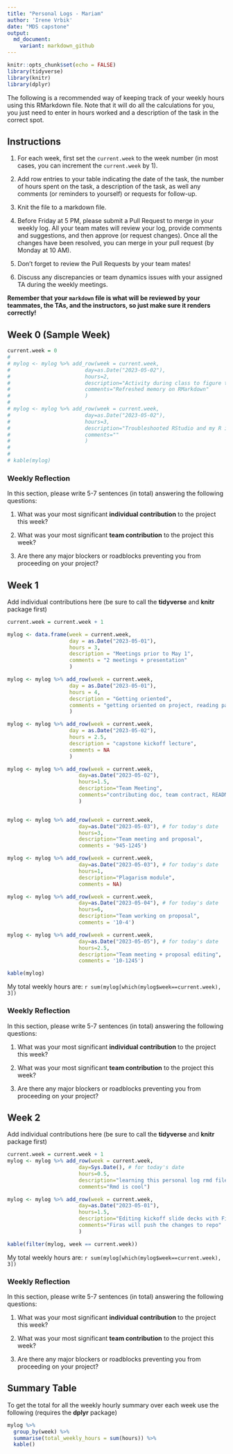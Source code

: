```yaml
---
title: "Personal Logs - Mariam"
author: 'Irene Vrbik'
date: "MDS capstone"
output:
  md_document:
    variant: markdown_github
---
```


```r
knitr::opts_chunk$set(echo = FALSE)
library(tidyverse)
library(knitr)
library(dplyr)
```

The following is a recommended way of keeping track of your weekly hours using this RMarkdown file.
Note that it will do all the calculations for you, you just need to enter in hours worked and a description of the task in the correct spot.


## Instructions

1. For each week, first set the `current.week` to the week number (in most cases, you can increment the `current.week` by 1). 

2. Add row entries to your table indicating the date of the task, the number of hours spent on the task, a description of the task, as well any comments (or reminders to yourself) or requests for follow-up.

3. Knit the file to a markdown file.

4. Before Friday at 5 PM, please submit a Pull Request to merge in your weekly log. All your team mates will review your log, provide comments and suggestions, and then approve (or request changes). Once all the changes have been resolved, you can merge in your pull request (by Monday at 10 AM).

5. Don't forget to review the Pull Requests by your team mates!

6. Discuss any discrepancies or team dynamics issues with your assigned TA during the weekly meetings.

**Remember that your `markdown` file is what will be reviewed by your teammates, the TAs, and the instructors, so just make sure it renders correctly!**

## Week 0 (Sample Week)

```r
current.week = 0
# 
# mylog <- mylog %>% add_row(week = current.week,
#                        day=as.Date("2023-05-02"),
#                        hours=2,
#                        description="Activity during class to figure this out",
#                        comments="Refreshed memory on RMarkdown"
#                        )
# 
# mylog <- mylog %>% add_row(week = current.week,
#                        day=as.Date("2023-05-02"), 
#                        hours=3,
#                        description="Troubleshooted RStudio and my R installation",
#                        comments=""
#                        )
# 
# 
# kable(mylog)
```


### Weekly Reflection

In this section, please write 5-7 sentences (in total) answering the following questions:

1. What was your most significant **individual contribution** to the project this week?

1. What was your most significant **team contribution** to the project this week?

1. Are there any major blockers or roadblocks preventing you from proceeding on your project?


## Week 1

Add individual contributions here (be sure to call the **tidyverse** and **knitr** package first)
```r
current.week = current.week + 1

mylog <- data.frame(week = current.week, 
                    day = as.Date("2023-05-01"),
                    hours = 3,
                    description = "Meetings prior to May 1",
                    comments = "2 meetings + presentation"
                    )

mylog <- mylog %>% add_row(week = current.week, 
                    day = as.Date("2023-05-01"),
                    hours = 4,
                    description = "Getting oriented",
                    comments = "getting oriented on project, reading papers, etc."
                    )

mylog <- mylog %>% add_row(week = current.week, 
                    day = as.Date("2023-05-02"),
                    hours = 2.5,
                    description = "capstone kickoff lecture",
                    comments = NA
                    )

mylog <- mylog %>% add_row(week = current.week,
                       day=as.Date("2023-05-02"), 
                       hours=1.5,
                       description="Team Meeting",
                       comments="contributing doc, team contract, README, etc."
                       )


mylog <- mylog %>% add_row(week = current.week,
                       day=as.Date("2023-05-03"), # for today's date
                       hours=3,
                       description="Team meeting and proposal", 
                       comments = '945-1245')

mylog <- mylog %>% add_row(week = current.week,
                       day=as.Date("2023-05-03"), # for today's date
                       hours=1,
                       description="Plagarism module", 
                       comments = NA)

mylog <- mylog %>% add_row(week = current.week,
                       day=as.Date("2023-05-04"), # for today's date
                       hours=6,
                       description="Team working on proposal", 
                       comments = '10-4')

mylog <- mylog %>% add_row(week = current.week,
                       day=as.Date("2023-05-05"), # for today's date
                       hours=2.5,
                       description="Team meeting + proposal editing", 
                       comments = '10-1245')

kable(mylog)
```
My total weekly hours are: `r sum(mylog[which(mylog$week==current.week), 3])`

### Weekly Reflection

In this section, please write 5-7 sentences (in total) answering the following questions:

1. What was your most significant **individual contribution** to the project this week?

1. What was your most significant **team contribution** to the project this week?

1. Are there any major blockers or roadblocks preventing you from proceeding on your project?

## Week 2

Add individual contributions here (be sure to call the **tidyverse** and **knitr** package first)
```r
current.week = current.week + 1
mylog <- mylog %>% add_row(week = current.week,
                       day=Sys.Date(), # for today's date
                       hours=0.5,
                       description="learning this personal log rmd file",
                       comments="Rmd is cool")

mylog <- mylog %>% add_row(week = current.week,
                       day=as.Date("2023-05-01"), 
                       hours=1.5,
                       description="Editing kickoff slide decks with Firas",
                       comments="Firas will push the changes to repo"
                       )

kable(filter(mylog, week == current.week))
```
My total weekly hours are: `r sum(mylog[which(mylog$week==current.week), 3])`

### Weekly Reflection

In this section, please write 5-7 sentences (in total) answering the following questions:

1. What was your most significant **individual contribution** to the project this week?

1. What was your most significant **team contribution** to the project this week?

1. Are there any major blockers or roadblocks preventing you from proceeding on your project?

## Summary Table

To get the total for all the weekly hourly summary over each week use the following (requires the **dplyr** package)
```r
mylog %>% 
  group_by(week) %>% 
  summarise(total_weekly_hours = sum(hours)) %>%
  kable()
```